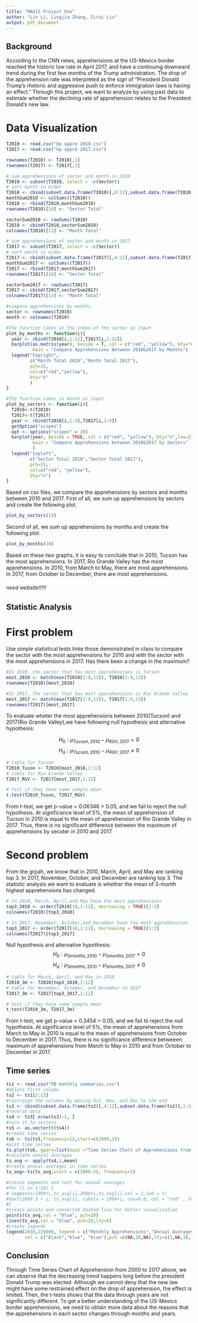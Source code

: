 ```yaml
---
title: "MA415 Project One"
author: "Lin Li, Lingjia Zhang, Zirui Liu"
output: pdf_document
---
```


## Background
According to the CNN news, apprehensions at the US-Mexico border reached the historic low rate in April 2017, and have a continuing downward trend during the first few months of the Trump administration. The drop of the apprehension rate was interpreted as the sign of “President Donald Trump’s rhetoric and aggressive push to enforce immigration laws is having an effect.” Through this project, we want to analyze by using past data to estimate whether the declining rate of apprehension relates to the President Donald’s new law.


# Data Visualization

```r
T2010 <- read.csv("bp appre 2010.csv")
T2017 <- read.csv("bp appre 2017.csv")

rownames(T2010) <- T2010[,1]
rownames(T2017) <- T2017[,1]

# sum apprehensions of sector and month in 2010
T2010 <- subset(T2010, select = -c(Sector))
# sort month in order 
T2010 <- cbind(subset.data.frame(T2010)[,4:12],subset.data.frame(T2010)[,1:3])
monthSum2010 <- colSums((T2010))
T2010 <- rbind(T2010,monthSum2010)
rownames(T2010)[10] <- "Sector Total"

sectorSum2010 <- rowSums(T2010)
T2010 <- cbind(T2010,sectorSum2010)
colnames(T2010)[13] <- "Month Total" 

# sum apprehensions of sector and month in 2017
T2017 <- subset(T2017, select = -c(Sector))
# sort month in order
T2017 <- cbind(subset.data.frame(T2017)[,4:12],subset.data.frame(T2017)[,1:3])
monthSum2017 <- colSums((T2017))
T2017 <- rbind(T2017,monthSum2017)
rownames(T2017)[10] <- "Sector Total"

sectorSum2017 <- rowSums(T2017)
T2017 <- cbind(T2017,sectorSum2017)
colnames(T2017)[13] <- "Month Total" 

#compare apprehensions by months
sector <- rownames(T2010)
month <- colnames(T2010)

#The function takes in the index of the sector as input
plot_by_months <- function(i){ 
  year <- rbind(T2010[i,1:12],T2017[i,1:12])
  barplot(as.matrix(year), beside = T, col = c("red", "yellow"), bty="n",las=2,
          main = "Compare Apprehensions Between 2010&2017 by Months")
  legend("topright", 
         c("Month Total 2010","Month Total 2017"),
         pch=15,  
         col=c("red","yellow"),  
         bty="n"
         )
}

#The function takes in month as input
plot_by_sectors <- function(i){
  T2010<-t(T2010)
  T2017<-t(T2017)
  year <- rbind(T2010[i,1:9],T2017[i,1:9])
  getOption("scipen")
  opt <- options("scipen" = 20)
  barplot(year, beside = TRUE, col = c("red", "yellow"), bty="n",las=2,
          main = "Compare Apprehensions between 2010&2017 by Sectors"
          )
  legend("topleft", 
         c("Sector Total 2010","Sector Total 2017"),
         pch=15,  
         col=c("red", "yellow"),  
         bty="n")
}
```

Based on csv files, we compare the apprehensions by sectors and months between 2010 and 2017. First of all, we sum up apprehensions by sectors and create the following plot.
```r
plot_by_sectors(13)
```

Second of all, we sum up apprehensions by months and create the following plot.
```r
plot_by_months(10)
```

Based on these two graphs, it is easy to conclude that in 2010, Tucson has the most apprehensions. In 2017, Rio Grande Valley has the most apprehensions. In 2010, from March to May, there are most apprehensions. In 2017, from October to December, there are most apprehensions.

###### need website!!!!! ####

## Statistic Analysis

# First problem

Use simple statistical tests linke those demonstrated in class to compare the sector with the most apprehensions for 2010 and with the sector with the most apprehensions in 2017. Has there been a change in the maximum?
```r
#In 2010, the sector that has most apprehensions is Tucson
most_2010 <- match(max(T2010[1:9,13]), T2010[1:9,13])
rownames(T2010)[most_2010]

#In 2017, the sector that has most apprehensions is Rio Grande Valley
most_2017 <- match(max(T2017[1:9,13]), T2017[1:9,13])
rownames(T2017)[most_2017]
```
To evaluate wheter the most apprehensions between 2010(Tucson) and 2017(Rio Grande Valley),we have following null hypothesis and alternative hypothesis:

$$H_{0}:\mu _{Tucson, 2010} - \mu _{RGV, 2017} = 0$$
$$H_{a}:\mu _{Tucson, 2010} - \mu _{RGV, 2017} \neq  0$$

```r
# table for Tucson
T2010_Tuson <- T2010[most_2010,1:12]
# table for Rio Grande Valley
T2017_RGV <- T2017[most_2017,1:12]

# test if they have same sample mean 
t.test(T2010_Tuson, T2017_RGV)
```
From t-test, we get p-value = 0.06346 > 0.05, and we fail to reject the null hypothesis.  At significance level of 5%, the mean of apprehension of Tucson in 2010 is equal to the mean of apprehension of Rio Grande Valley in 2017. Thus, there is no significant difference between the maximum of apprehensions by secoter in 2010 and 2017.


# Second problem

From the grpah, we know that in 2010, March, April, and May are ranking top 3. In 2017, 
November, October, and December are ranking top 3. The statistic analysis we want to 
evaluate is whether the mean of 3-month highest apprehensions has changed.
```r
# In 2010, March, April,and May have the most apprehensions
top3_2010 <- order(T2010[10,1:12], decreasing = TRUE)[1:3]
colnames(T2010)[top3_2010]

# In 2017, November, October,and December have the most apprehensions
top3_2017 <- order(T2017[10,1:12], decreasing = TRUE)[1:3]
colnames(T2017)[top3_2017]
```
  
Null hypothesis and alternative hypothesis:
$$H_{0}:\mu _{3 months, 2010} - \mu _{3 months, 2017} = 0$$
$$H_{a}:\mu _{3 months, 2010} - \mu _{3 months, 2017} \neq  0$$

```r
# table for March, April, and May in 2010
T2010_3m <- T2010[top3_2010,1:12]
# table for November, October, and December in 2017
T2017_3m <- T2017[top3_2017,1:12]

# test if they have same sample mean 
t.test(T2010_3m, T2017_3m)
```
From t-test, we get p-value = 0.3454 > 0.05, and we fail to reject the null hypothesis. At significance level of 5%, the mean of apprehensions from March to May in 2010 is equal to the mean of apprehensions from October to December in 2017. Thus, there is no significance difference betweeen maximum of apprehensions from March to May in 2010 and from October to December in 2017.


## Time series

```r
ts1 <- read.csv("PB monthly summaries.csv")
#delete first column
ts2 <- ts1[2:13]
#rearrange the columns by moving Oct, Nov, and Dec to the end 
ts3 <- cbind(subset.data.frame(ts2)[,4:12],subset.data.frame(ts2)[,1:3])
#reverse data 
ts4 <- ts3[ nrow(ts3):1, ]
#turn it to vectors 
ts5 <- as.vector(t(ts4))
#create time series 
ts6 <- ts(ts5,frequency=12,start=c(2000,1))
#plot time series
ts.plot(ts6, gpars=list(main ="Time Series Chart of Apprehensions from 2000 to 2017",xlab="year", ylab="Apprehensions", col= "black", lty=c(1:3)))
#caculate annual averages
ts_avg <- apply(ts4,1,mean)
#create annual averages in time series
ts_avg<-ts(ts_avg,start = c(2000.5), frequency=1)

#create segments and text for annual averages
#for (i in 1:18) {
# segments(1999+i,ts_avg[i],2000+i,ts_avg[i],col = 2,lwd = 1)
#text(2000.3 + i, ts_avg[i], labels = 1999+i, cex=0.6, col = "red" , font=1)
#}
#create points and connected dashed line for better visualization
points(ts_avg,col = "blue", pch=20)
lines(ts_avg,col = "blue", pch=20,lty=6)
#create legends
legend(2010,220000, legend = c("Monthly Apprehensions","Annual Averages by points","Annual Average connected by dashed line"), 
       col = c("black","blue", "blue"),pch =c(NA,20,NA),lty=c(1,NA,3), cex=0.6)

```

## Conclusion
Through Time Series Chart of Apprehension from 2000 to 2017 above, we can observe that the decreasing trend happens long before the president Donald Trump was elected. Although we cannot deny that the new law might have some restrained effect on the drop of apprehension, the effect is limited. Then, the t-tests shows that the data through years are not significantly different. To get a better understanding of the US-Mexico border apprehensions, we need to obtain more data about the reasons that the apprehensions in each sector changes through months and years.


